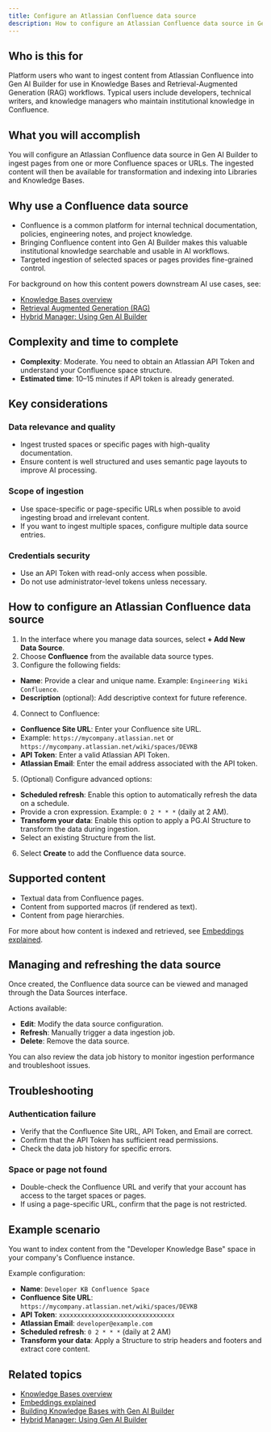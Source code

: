 ```yaml
---
title: Configure an Atlassian Confluence data source
description: How to configure an Atlassian Confluence data source in Gen AI Builder to ingest content from Confluence spaces and pages.
---
```


## Who is this for

Platform users who want to ingest content from Atlassian Confluence into Gen AI Builder for use in Knowledge Bases and Retrieval-Augmented Generation (RAG) workflows.
Typical users include developers, technical writers, and knowledge managers who maintain institutional knowledge in Confluence.

## What you will accomplish

You will configure an Atlassian Confluence data source in Gen AI Builder to ingest pages from one or more Confluence spaces or URLs. The ingested content will then be available for transformation and indexing into Libraries and Knowledge Bases.

## Why use a Confluence data source

- Confluence is a common platform for internal technical documentation, policies, engineering notes, and project knowledge.
- Bringing Confluence content into Gen AI Builder makes this valuable institutional knowledge searchable and usable in AI workflows.
- Targeted ingestion of selected spaces or pages provides fine-grained control.

For background on how this content powers downstream AI use cases, see:

- [Knowledge Bases overview](../../../pipeline/knowledge_base)
- [Retrieval Augmented Generation (RAG)](../../../learn/explained/rag)
- [Hybrid Manager: Using Gen AI Builder](../../../../../hybrid-manager/ai-factory/gen-ai/builder)

## Complexity and time to complete

- **Complexity**: Moderate. You need to obtain an Atlassian API Token and understand your Confluence space structure.
- **Estimated time**: 10–15 minutes if API token is already generated.

## Key considerations

### Data relevance and quality

- Ingest trusted spaces or specific pages with high-quality documentation.
- Ensure content is well structured and uses semantic page layouts to improve AI processing.

### Scope of ingestion

- Use space-specific or page-specific URLs when possible to avoid ingesting broad and irrelevant content.
- If you want to ingest multiple spaces, configure multiple data source entries.

### Credentials security

- Use an API Token with read-only access when possible.
- Do not use administrator-level tokens unless necessary.

## How to configure an Atlassian Confluence data source

1. In the interface where you manage data sources, select **+ Add New Data Source**.
2. Choose **Confluence** from the available data source types.
3. Configure the following fields:

- **Name**: Provide a clear and unique name. Example: `Engineering Wiki Confluence`.
- **Description** (optional): Add descriptive context for future reference.

4. Connect to Confluence:

- **Confluence Site URL**: Enter your Confluence site URL.
- Example: `https://mycompany.atlassian.net` or `https://mycompany.atlassian.net/wiki/spaces/DEVKB`
- **API Token**: Enter a valid Atlassian API Token.
- **Atlassian Email**: Enter the email address associated with the API token.

5. (Optional) Configure advanced options:

- **Scheduled refresh**: Enable this option to automatically refresh the data on a schedule.
- Provide a cron expression. Example: `0 2 * * *` (daily at 2 AM).
- **Transform your data**: Enable this option to apply a PG.AI Structure to transform the data during ingestion.
- Select an existing Structure from the list.

6. Select **Create** to add the Confluence data source.

## Supported content

- Textual data from Confluence pages.
- Content from supported macros (if rendered as text).
- Content from page hierarchies.

For more about how content is indexed and retrieved, see [Embeddings explained](../../../learn/explained/embeddings).

## Managing and refreshing the data source

Once created, the Confluence data source can be viewed and managed through the Data Sources interface.

Actions available:

- **Edit**: Modify the data source configuration.
- **Refresh**: Manually trigger a data ingestion job.
- **Delete**: Remove the data source.

You can also review the data job history to monitor ingestion performance and troubleshoot issues.

## Troubleshooting

### Authentication failure

- Verify that the Confluence Site URL, API Token, and Email are correct.
- Confirm that the API Token has sufficient read permissions.
- Check the data job history for specific errors.

### Space or page not found

- Double-check the Confluence URL and verify that your account has access to the target spaces or pages.
- If using a page-specific URL, confirm that the page is not restricted.

## Example scenario

You want to index content from the "Developer Knowledge Base" space in your company's Confluence instance.

Example configuration:

- **Name**: `Developer KB Confluence Space`
- **Confluence Site URL**: `https://mycompany.atlassian.net/wiki/spaces/DEVKB`
- **API Token**: `xxxxxxxxxxxxxxxxxxxxxxxxxxxxxxxx`
- **Atlassian Email**: `developer@example.com`
- **Scheduled refresh**: `0 2 * * *` (daily at 2 AM)
- **Transform your data**: Apply a Structure to strip headers and footers and extract core content.

## Related topics

- [Knowledge Bases overview](../../../pipeline/knowledge_base)
- [Embeddings explained](../../../learn/explained/embeddings)
- [Building Knowledge Bases with Gen AI Builder](edb-postgres-ai/ai-factory/learn/how-togen-ai/knowledge-base-setup) <!-- Placeholder link -->
- [Hybrid Manager: Using Gen AI Builder](../../../../../hybrid-manager/ai-factory/gen-ai/builder)
